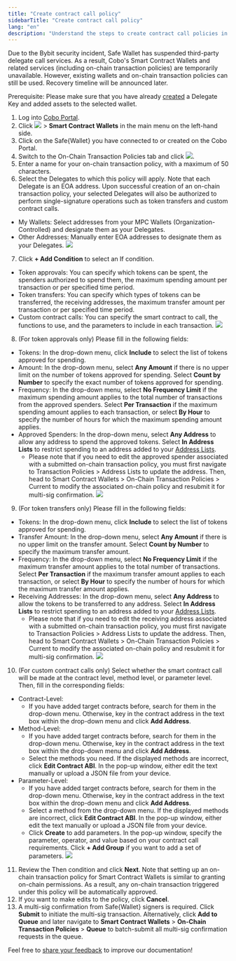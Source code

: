```yaml
---
title: "Create contract call policy"
sidebarTitle: "Create contract call policy"
lang: "en"
description: "Understand the steps to create contract call policies in Cobo Portal, ensuring secure and compliant transactions."
---
```


<Info>Due to the Bybit security incident, Safe Wallet has suspended third-party delegate call services. As a result, Cobo's Smart Contract Wallets and related services (including on-chain transaction policies) are temporarily unavailable. However, existing wallets and on-chain transaction policies can still be used. Recovery timeline will be announced later.</Info>

<Note>Prerequisite: Please make sure that you have already [created](/en/portal/risk-controls/on-chain-tx-type) a Delegate Key and added assets to the selected wallet.</Note>

1. Log into [Cobo Portal](https://portal.cobo.com/login).
2. Click <img src="/en/images/risk-controls/wallet.svg" className="icon"></img> > **Smart Contract Wallets** in the main menu on the left-hand side.
3. Click on the Safe&#123;Wallet&#125; you have connected to or created on the Cobo Portal.
4. Switch to the On-Chain Transaction Policies tab and click <img src="/en/images/risk-controls/create_policy.svg" className="icon"></img>.
5. Enter a name for your on-chain transaction policy, with a maximum of 50 characters.
6. Select the Delegates to which this policy will apply. Note that each Delegate is an EOA address. Upon successful creation of an on-chain transaction policy, your selected Delegates will also be authorized to perform single-signature operations such as token transfers and custom contract calls.
- My Wallets: Select addresses from your MPC Wallets (Organization-Controlled) and designate them as your Delegates.
- Other Addresses: Manually enter EOA addresses to designate them as your Delegates.
<img src="/en/images/risk-controls/1.png" className="screenshot_modal"></img>
7. Click **+ Add Condition** to select an If condition.
- Token approvals: You can specify which tokens can be spent, the spenders authorized to spend them, the maximum spending amount per transaction or per specified time period.
- Token transfers: You can specify which types of tokens can be transferred, the receiving addresses, the maximum transfer amount per transaction or per specified time period.
- Custom contract calls: You can specify the smart contract to call, the functions to use, and the parameters to include in each transaction.
<img src="/en/images/risk-controls/2.png" className="screenshot_modal"></img>
8. (For token approvals only) Please fill in the following fields:
- Tokens: In the drop-down menu, click **Include** to select the list of tokens approved for spending.
- Amount: In the drop-down menu, select **Any Amount** if there is no upper limit on the number of tokens approved for spending. Select **Count by Number** to specify the exact number of tokens approved for spending.
- Frequency: In the drop-down menu, select **No Frequency Limit** if the maximum spending amount applies to the total number of transactions from the approved spenders. Select **Per Transaction** if the maximum spending amount applies to each transaction, or select **By Hour** to specify the number of hours for which the maximum spending amount applies.
- Approved Spenders: In the drop-down menu, select **Any Address** to allow any address to spend the approved tokens. Select **In Address Lists** to restrict spending to an address added to your [Address Lists](/en/portal/risk-controls/address-list).
    - Please note that if you need to edit the approved spender associated with a submitted on-chain transaction policy, you must first navigate to Transaction Policies > Address Lists to update the address. Then, head to Smart Contract Wallets > On-Chain Transaction Policies > Current to modify the associated on-chain policy and resubmit it for multi-sig confirmation.
<img src="/en/images/risk-controls/3.png" className="screenshot_full_screen"></img>
9. (For token transfers only) Please fill in the following fields:
- Tokens: In the drop-down menu, click **Include** to select the list of tokens approved for spending.
- Transfer Amount: In the drop-down menu, select **Any Amount** if there is no upper limit on the transfer amount. Select **Count by Number** to specify the maximum transfer amount.
- Frequency: In the drop-down menu, select **No Frequency Limit** if the maximum transfer amount applies to the total number of transactions. Select **Per Transaction** if the maximum transfer amount applies to each transaction, or select **By Hour** to specify the number of hours for which the maximum transfer amount applies.
- Receiving Addresses: In the drop-down menu, select **Any Address** to allow the tokens to be transferred to any address. Select **In Address Lists** to restrict spending to an address added to your [Address Lists](/en/portal/risk-controls/address-list).
    - Please note that if you need to edit the receiving address associated with a submitted on-chain transaction policy, you must first navigate to Transaction Policies > Address Lists to update the address. Then, head to Smart Contract Wallets > On-Chain Transaction Policies > Current to modify the associated on-chain policy and resubmit it for multi-sig confirmation.
<img src="/en/images/risk-controls/4.png" className="screenshot_full_screen"></img>
10. (For custom contract calls only) Select whether the smart contract call will be made at the contract level, method level, or parameter level. Then, fill in the corresponding fields:
- Contract-Level:
   - If you have added target contracts before, search for them in the drop-down menu. Otherwise, key in the contract address in the text box within the drop-down menu and click **Add Address**.
- Method-Level:
   - If you have added target contracts before, search for them in the drop-down menu. Otherwise, key in the contract address in the text box within the drop-down menu and click **Add Address**.
   - Select the methods you need. If the displayed methods are incorrect, click **Edit Contract ABI**. In the pop-up window, either edit the text manually or upload a JSON file from your device.
- Parameter-Level:
   - If you have added target contracts before, search for them in the drop-down menu. Otherwise, key in the contract address in the text box within the drop-down menu and click **Add Address**.
   - Select a method from the drop-down menu. If the displayed methods are incorrect, click **Edit Contract ABI**. In the pop-up window, either edit the text manually or upload a JSON file from your device.
   - Click **Create** to add parameters. In the pop-up window, specify the parameter, operator, and value based on your contract call requirements. Click **+ Add Group** if you want to add a set of parameters.
<img src="/en/images/risk-controls/9.png" className="screenshot_full_screen"></img>
11. Review the Then condition and click **Next**. Note that setting up an on-chain transaction policy for Smart Contract Wallets is similar to granting on-chain permissions. As a result, any on-chain transaction triggered under this policy will be automatically approved.
12. If you want to make edits to the policy, click **Cancel**.
13. A multi-sig confirmation from Safe&#123;Wallet&#125; signers is required. Click **Submit** to initiate the multi-sig transaction. Alternatively, click **Add to Queue** and later navigate to **Smart Contract Wallets** > **On-Chain Transaction Policies** > **Queue** to batch-submit all multi-sig confirmation requests in the queue.







<Tip>Feel free to [share your feedback](https://forms.zohopublic.com/cobo/form/DocumentFeedbackForm/formperma/QvLOhxJv1_JMsJ-1dleZ8Itb_7rzN-LtgvsDdxosoVI?referrername=manuals) to improve our documentation!</Tip>